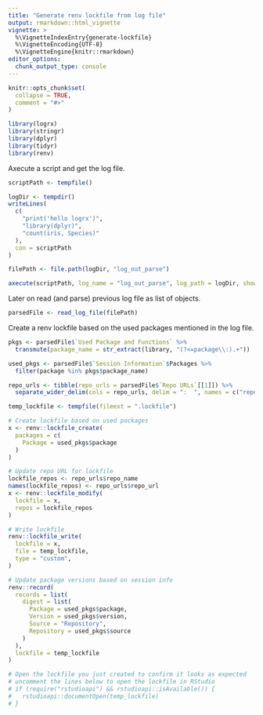 ```yaml
---
title: "Generate renv lockfile from log file"
output: rmarkdown::html_vignette
vignette: >
  %\VignetteIndexEntry{generate-lockfile}
  %\VignetteEncoding{UTF-8}
  %\VignetteEngine{knitr::rmarkdown}
editor_options: 
  chunk_output_type: console
---
```


```r
knitr::opts_chunk$set(
  collapse = TRUE,
  comment = "#>"
)
```

```r
library(logrx)
library(stringr)
library(dplyr)
library(tidyr)
library(renv)
```

Axecute a script and get the log file.

```r
scriptPath <- tempfile()

logDir <- tempdir()
writeLines(
  c(
    "print('hello logrx')",
    "library(dplyr)",
    "count(iris, Species)"
  ),
  con = scriptPath
)

filePath <- file.path(logDir, "log_out_parse")

axecute(scriptPath, log_name = "log_out_parse", log_path = logDir, show_repo_url = TRUE)
```

Later on read (and parse) previous log file as list of objects. 

```r
parsedFile <- read_log_file(filePath)
```

Create a renv lockfile based on the used packages mentioned in the log file.

```r
pkgs <- parsedFile$`Used Package and Functions` %>%
  transmute(package_name = str_extract(library, "(?<=package\\:).+"))

used_pkgs <- parsedFile$`Session Information`$Packages %>%
  filter(package %in% pkgs$package_name)

repo_urls <- tibble(repo_urls = parsedFile$`Repo URLs`[[1]]) %>%
  separate_wider_delim(cols = repo_urls, delim = ":  ", names = c("repo_name", "repo_url"))

temp_lockfile <- tempfile(fileext = ".lockfile")

# Create lockfile based on used packages
x <- renv::lockfile_create(
  packages = c(
    Package = used_pkgs$package
  )
)

# Update repo URL for lockfile
lockfile_repos <- repo_urls$repo_name
names(lockfile_repos) <- repo_urls$repo_url
x <- renv::lockfile_modify(
  lockfile = x,
  repos = lockfile_repos
)

# Write lockfile
renv::lockfile_write(
  lockfile = x,
  file = temp_lockfile,
  type = "custom",
)

# Update package versions based on session info
renv::record(
  records = list(
    digest = list(
      Package = used_pkgs$package,
      Version = used_pkgs$version,
      Source = "Repository",
      Repository = used_pkgs$source
    )
  ),
  lockfile = temp_lockfile
)

# Open the lockfile you just created to confirm it looks as expected
# uncomment the lines below to open the lockfile in RStudio
# if (require("rstudioapi") && rstudioapi::isAvailable()) {
#   rstudioapi::documentOpen(temp_lockfile)
# }
```
